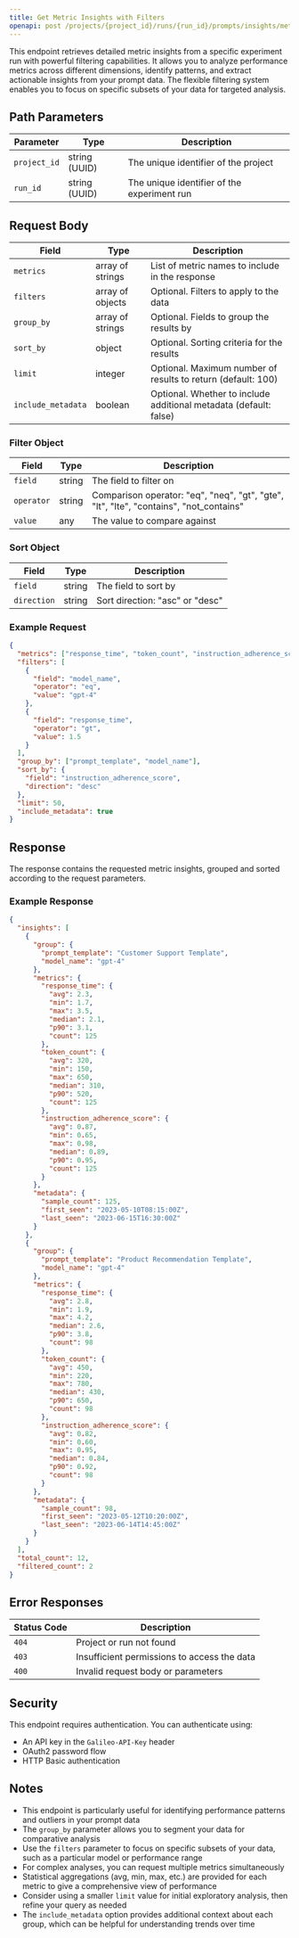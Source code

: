 ```yaml
---
title: Get Metric Insights with Filters
openapi: post /projects/{project_id}/runs/{run_id}/prompts/insights/metrics
---
```


This endpoint retrieves detailed metric insights from a specific experiment run with powerful filtering capabilities. It allows you to analyze performance metrics across different dimensions, identify patterns, and extract actionable insights from your prompt data. The flexible filtering system enables you to focus on specific subsets of your data for targeted analysis.

## Path Parameters

| Parameter | Type | Description |
| --------- | ---- | ----------- |
| `project_id` | string (UUID) | The unique identifier of the project |
| `run_id` | string (UUID) | The unique identifier of the experiment run |

## Request Body

| Field | Type | Description |
| ----- | ---- | ----------- |
| `metrics` | array of strings | List of metric names to include in the response |
| `filters` | array of objects | Optional. Filters to apply to the data |
| `group_by` | array of strings | Optional. Fields to group the results by |
| `sort_by` | object | Optional. Sorting criteria for the results |
| `limit` | integer | Optional. Maximum number of results to return (default: 100) |
| `include_metadata` | boolean | Optional. Whether to include additional metadata (default: false) |

### Filter Object

| Field | Type | Description |
| ----- | ---- | ----------- |
| `field` | string | The field to filter on |
| `operator` | string | Comparison operator: "eq", "neq", "gt", "gte", "lt", "lte", "contains", "not_contains" |
| `value` | any | The value to compare against |

### Sort Object

| Field | Type | Description |
| ----- | ---- | ----------- |
| `field` | string | The field to sort by |
| `direction` | string | Sort direction: "asc" or "desc" |

### Example Request

```json
{
  "metrics": ["response_time", "token_count", "instruction_adherence_score"],
  "filters": [
    {
      "field": "model_name",
      "operator": "eq",
      "value": "gpt-4"
    },
    {
      "field": "response_time",
      "operator": "gt",
      "value": 1.5
    }
  ],
  "group_by": ["prompt_template", "model_name"],
  "sort_by": {
    "field": "instruction_adherence_score",
    "direction": "desc"
  },
  "limit": 50,
  "include_metadata": true
}
```

## Response

The response contains the requested metric insights, grouped and sorted according to the request parameters.

### Example Response

```json
{
  "insights": [
    {
      "group": {
        "prompt_template": "Customer Support Template",
        "model_name": "gpt-4"
      },
      "metrics": {
        "response_time": {
          "avg": 2.3,
          "min": 1.7,
          "max": 3.5,
          "median": 2.1,
          "p90": 3.1,
          "count": 125
        },
        "token_count": {
          "avg": 320,
          "min": 150,
          "max": 650,
          "median": 310,
          "p90": 520,
          "count": 125
        },
        "instruction_adherence_score": {
          "avg": 0.87,
          "min": 0.65,
          "max": 0.98,
          "median": 0.89,
          "p90": 0.95,
          "count": 125
        }
      },
      "metadata": {
        "sample_count": 125,
        "first_seen": "2023-05-10T08:15:00Z",
        "last_seen": "2023-06-15T16:30:00Z"
      }
    },
    {
      "group": {
        "prompt_template": "Product Recommendation Template",
        "model_name": "gpt-4"
      },
      "metrics": {
        "response_time": {
          "avg": 2.8,
          "min": 1.9,
          "max": 4.2,
          "median": 2.6,
          "p90": 3.8,
          "count": 98
        },
        "token_count": {
          "avg": 450,
          "min": 220,
          "max": 780,
          "median": 430,
          "p90": 650,
          "count": 98
        },
        "instruction_adherence_score": {
          "avg": 0.82,
          "min": 0.60,
          "max": 0.95,
          "median": 0.84,
          "p90": 0.92,
          "count": 98
        }
      },
      "metadata": {
        "sample_count": 98,
        "first_seen": "2023-05-12T10:20:00Z",
        "last_seen": "2023-06-14T14:45:00Z"
      }
    }
  ],
  "total_count": 12,
  "filtered_count": 2
}
```

## Error Responses

| Status Code | Description |
| ----------- | ----------- |
| `404` | Project or run not found |
| `403` | Insufficient permissions to access the data |
| `400` | Invalid request body or parameters |

## Security

This endpoint requires authentication. You can authenticate using:

- An API key in the `Galileo-API-Key` header
- OAuth2 password flow
- HTTP Basic authentication

## Notes

- This endpoint is particularly useful for identifying performance patterns and outliers in your prompt data
- The `group_by` parameter allows you to segment your data for comparative analysis
- Use the `filters` parameter to focus on specific subsets of your data, such as a particular model or performance range
- For complex analyses, you can request multiple metrics simultaneously
- Statistical aggregations (avg, min, max, etc.) are provided for each metric to give a comprehensive view of performance
- Consider using a smaller `limit` value for initial exploratory analysis, then refine your query as needed
- The `include_metadata` option provides additional context about each group, which can be helpful for understanding trends over time